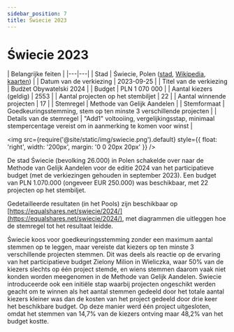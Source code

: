 ```yaml
---
sidebar_position: 7
title: Świecie 2023
---
```



# Świecie 2023

| Belangrijke feiten |
|---|---|
| Stad | Świecie, Polen ([stad](https://swiecie.eu/wyniki-glosowania-na-projekty-budzetu-obywatelskiego-gminy-swiecie/), [Wikipedia](https://nl.wikipedia.org/wiki/%C5%9Awiecie), [kaarten](https://www.google.com/maps/place/%C5%9Awiecie,+Poland/@53.4034138,18.3315098,12z/)) |
| Datum van de verkiezing | 2023-09-25 |
| Titel van de verkiezing | Budżet Obywatelski 2024 |
| Budget | PLN 1 070 000 |
| Aantal kiezers (geldig) | 2553 |
| Aantal projecten op het stembiljet | 22 |
| Aantal winnende projecten | 17 |
| Stemregel | Methode van Gelijk Aandelen |
| Stemformaat | Goedkeuringsstemming, stem op ten minste 3 verschillende projecten |
| Details van de stemregel | "Add1" voltooiing, vergelijkingsstap, minimaal stempercentage vereist om in aanmerking te komen voor winst |

<img src={require('@site/static/img/swiecie.png').default} style={{ float: 'right', width: '200px', margin: '0 0 20px 20px' }} />

De stad Świecie (bevolking 26.000) in Polen schakelde over naar de Methode van Gelijk Aandelen voor de editie 2024 van het participatieve budget (met de verkiezingen gehouden in september 2023).
Een budget van PLN 1.070.000 (ongeveer EUR 250.000) was beschikbaar, met 22 projecten op het stembiljet.

Gedetailleerde resultaten (in het Pools) zijn beschikbaar op [https://equalshares.net/swiecie/2024/](https://equalshares.net/swiecie/2024/), met diagrammen die uitleggen hoe de stemregel tot het resultaat leidde.

Świecie koos voor goedkeuringsstemming zonder een maximum aantal stemmen op te leggen, maar vereiste dat kiezers op ten minste 3 verschillende projecten stemmen.
Dit was deels als reactie op de ervaring van het participatieve budget Zielony Milion in Wieliczka, waar 50% van de kiezers slechts op één project stemde,
en wiens stemmen daarom vaak niet konden worden meegenomen in de Methode van Gelijk Aandelen.
Świecie introduceerde ook een initiële stap waarbij projecten ongeschikt werden geacht om te winnen als het aantal stemmen gedeeld door het totale aantal kiezers kleiner was
dan de kosten van het project gedeeld door drie keer het beschikbare budget. Op deze manier werd één project uitgesloten, omdat het stemmen van 14,7% van de kiezers ontving maar 48,2% van het budget kostte.
